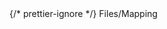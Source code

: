 <div style={{ float: "left", display: "table-column", width: "20%" }}>
  {/* prettier-ignore */}
  <span
    style={{
      background: "#FFF9F5",
      color: "#DBA06C",
      borderRadius: "10px",
      fontSize: ".8em",
      padding: "2px 10px",
      display: "inline-block",
      fontWeight: "500",
      letterSpacing: ".5px",
      whiteSpace: "nowrap",
    }}
  >Files/Mapping</span>
</div>
